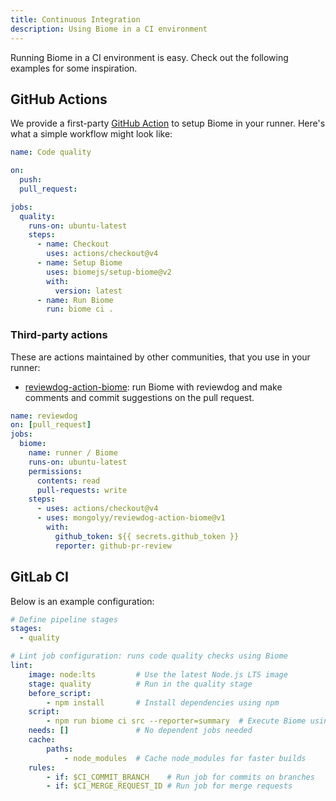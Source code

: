 ```yaml
---
title: Continuous Integration
description: Using Biome in a CI environment
---
```


Running Biome in a CI environment is easy. Check out the following examples for some inspiration.

## GitHub Actions

We provide a first-party [GitHub Action](https://github.com/marketplace/actions/setup-biome) to setup Biome in your runner.
Here's what a simple workflow might look like:

```yaml title="pull_request.yml"
name: Code quality

on:
  push:
  pull_request:

jobs:
  quality:
    runs-on: ubuntu-latest
    steps:
      - name: Checkout
        uses: actions/checkout@v4
      - name: Setup Biome
        uses: biomejs/setup-biome@v2
        with:
          version: latest
      - name: Run Biome
        run: biome ci .
```

### Third-party actions

These are actions maintained by other communities, that you use in your runner:

- [reviewdog-action-biome](https://github.com/marketplace/actions/run-biome-with-reviewdog): run Biome with reviewdog and make comments and commit suggestions on the pull request.

```yaml title="pull_request.yml"
name: reviewdog
on: [pull_request]
jobs:
  biome:
    name: runner / Biome
    runs-on: ubuntu-latest
    permissions:
      contents: read
      pull-requests: write
    steps:
      - uses: actions/checkout@v4
      - uses: mongolyy/reviewdog-action-biome@v1
        with:
          github_token: ${{ secrets.github_token }}
          reporter: github-pr-review
```

## GitLab CI

Below is an example configuration:

```yaml title=".gitlab-ci.yml"
# Define pipeline stages
stages:
  - quality

# Lint job configuration: runs code quality checks using Biome
lint:
    image: node:lts         # Use the latest Node.js LTS image
    stage: quality          # Run in the quality stage
    before_script:
        - npm install       # Install dependencies using npm
    script:
        - npm run biome ci src --reporter=summary  # Execute Biome using npx on the 'src' directory
    needs: []               # No dependent jobs needed
    cache:
        paths:
            - node_modules  # Cache node_modules for faster builds
    rules:
        - if: $CI_COMMIT_BRANCH    # Run job for commits on branches
        - if: $CI_MERGE_REQUEST_ID # Run job for merge requests
```
